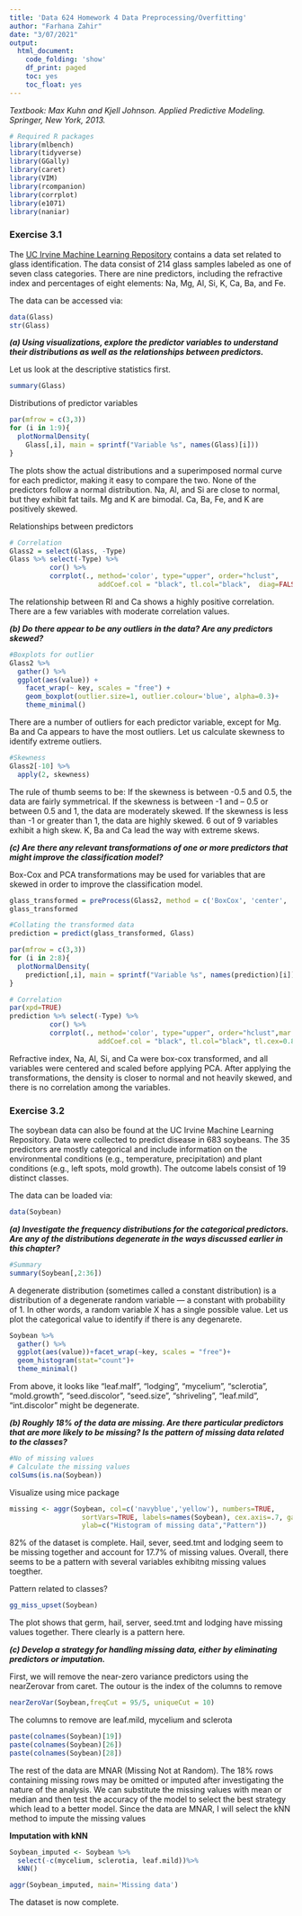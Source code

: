 ---
title: 'Data 624 Homework 4 Data Preprocessing/Overfitting'
author: "Farhana Zahir"
date: "3/07/2021"
output:
  html_document:
    code_folding: 'show'
    df_print: paged
    toc: yes
    toc_float: yes
---

*Textbook: Max Kuhn and Kjell Johnson. Applied Predictive Modeling. Springer, New York, 2013.*

```{r warning=F, message=F}
# Required R packages
library(mlbench)
library(tidyverse)
library(GGally)
library(caret)
library(VIM)
library(rcompanion)
library(corrplot)
library(e1071)
library(naniar)
```

### Exercise 3.1

The [UC Irvine Machine Learning Repository](http://archive.ics.uci.edu/ml/index.html) contains a data set related to glass identification. The data consist of 214 glass samples labeled as one of seven class categories. There are nine predictors, including the refractive index and percentages of eight elements: Na, Mg, Al, Si, K, Ca, Ba, and Fe.

The data can be accessed via:

```{r}
data(Glass)
str(Glass)
```
***(a) Using visualizations, explore the predictor variables to understand their distributions as well as the relationships between predictors.***

Let us look at the descriptive statistics first.

```{r}
summary(Glass)
```
Distributions of predictor variables

```{r}
par(mfrow = c(3,3))
for (i in 1:9){
  plotNormalDensity(
    Glass[,i], main = sprintf("Variable %s", names(Glass)[i]))
}
```

The plots show the actual distributions and a superimposed normal curve for each predictor, making it easy to compare the two. None of the predictors follow a normal distribution. Na, Al, and Si are close to normal, but they exhibit fat tails. Mg and K are bimodal. Ca, Ba, Fe, and K are positively skewed.

Relationships between predictors

```{r message=F}
# Correlation 
Glass2 = select(Glass, -Type)
Glass %>% select(-Type) %>% 
          cor() %>% 
          corrplot(., method='color', type="upper", order="hclust", 
                      addCoef.col = "black", tl.col="black",  diag=FALSE)
```

The relationship between RI and Ca shows a highly positive correlation. There are a few variables with moderate correlation values.


***(b) Do there appear to be any outliers in the data? Are any predictors skewed?***

```{r}
#Boxplots for outlier
Glass2 %>%
  gather() %>% 
  ggplot(aes(value)) +
    facet_wrap(~ key, scales = "free") +
    geom_boxplot(outlier.size=1, outlier.colour='blue', alpha=0.3)+
    theme_minimal()  
```

There are a number of outliers for each predictor variable, except for Mg. Ba and Ca appears to have the most outliers. Let us calculate skewness to identify extreme outliers. 

```{r}
#Skewness
Glass2[-10] %>% 
  apply(2, skewness)
```
The rule of thumb seems to be: If the skewness is between -0.5 and 0.5, the data are fairly symmetrical. If the skewness is between -1 and – 0.5 or between 0.5 and 1, the data are moderately skewed. If the skewness is less than -1 or greater than 1, the data are highly skewed. 6 out of 9 variables exhibit a high skew. K, Ba and Ca lead the way with extreme skews.


***(c) Are there any relevant transformations of one or more predictors that might improve the classification model?***

Box-Cox and PCA transformations may be used for variables that are skewed in order to improve the classification model.

```{r}

glass_transformed = preProcess(Glass2, method = c('BoxCox', 'center', 'scale', 'pca'))
glass_transformed
```
```{r}
#Collating the transformed data
prediction = predict(glass_transformed, Glass)
```

```{r}
par(mfrow = c(3,3))
for (i in 2:8){
  plotNormalDensity(
    prediction[,i], main = sprintf("Variable %s", names(prediction)[i]))
}
```
```{r message=F}
# Correlation 
par(xpd=TRUE)
prediction %>% select(-Type) %>% 
          cor() %>% 
          corrplot(., method='color', type="upper", order="hclust",mar = c(2, 2, 1, 1), 
                      addCoef.col = "black", tl.col="black", tl.cex=0.8, tl.pos = "td",                            diag=FALSE)
```

Refractive index, Na, Al, Si, and Ca were box-cox transformed, and all variables were centered and scaled before applying PCA. After applying the transformations, the density is closer to normal and not heavily skewed, and there is no correlation among the variables.


### Exercise 3.2 

The soybean data can also be found at the UC Irvine Machine Learning Repository. Data were collected to predict disease in 683 soybeans. The 35 predictors are mostly categorical and include information on the environmental conditions (e.g., temperature, precipitation) and plant conditions (e.g., left spots, mold growth). The outcome labels consist of 19 distinct classes.

The data can be loaded via:

```{r}
data(Soybean)
```


***(a) Investigate the frequency distributions for the categorical predictors. Are any of the distributions degenerate in the ways discussed earlier in this chapter?***


```{r}
#Summary
summary(Soybean[,2:36])
```

A degenerate distribution (sometimes called a constant distribution) is a distribution of a degenerate random variable — a constant with probability of 1. In other words, a random variable X has a single possible value. Let us plot the categorical value to identify if there is any degenarete.

```{r message=F, warning=F}
Soybean %>% 
  gather() %>% 
  ggplot(aes(value))+facet_wrap(~key, scales = "free")+
  geom_histogram(stat="count")+
  theme_minimal()
```

From above, it looks like "leaf.malf", "lodging", "mycelium", "sclerotia",  "mold.growth", "seed.discolor", "seed.size", "shriveling", "leaf.mild", "int.discolor" might be degenerate.


***(b) Roughly 18% of the data are missing. Are there particular predictors that are more likely to be missing? Is the pattern of missing data related to the classes?***


```{r}
#No of missing values
# Calculate the missing values
colSums(is.na(Soybean))
```

Visualize using mice package

```{r warning=F, message=F}
missing <- aggr(Soybean, col=c('navyblue','yellow'), numbers=TRUE,
                  sortVars=TRUE, labels=names(Soybean), cex.axis=.7, gap=3,
                  ylab=c("Histogram of missing data","Pattern"))
```

82% of the dataset is complete. Hail, sever, seed.tmt and lodging seem to be missing together and account for 17.7% of missing values. Overall, there seems to be a pattern with several variables exhibitng missing values toegther.


Pattern related to classes?

```{r message=F, warning=F}
gg_miss_upset(Soybean) 
```


The plot shows that germ, hail, server, seed.tmt and lodging have missing values together. There clearly is a pattern here.


***(c) Develop a strategy for handling missing data, either by eliminating predictors or imputation.***

First, we will remove the near-zero variance predictors using the nearZerovar from caret. The outour is the index of the columns to remove

```{r}
nearZeroVar(Soybean,freqCut = 95/5, uniqueCut = 10)
```
The columns to remove are leaf.mild, mycelium and sclerota

```{r}
paste(colnames(Soybean)[19])
paste(colnames(Soybean)[26])
paste(colnames(Soybean)[28])
```
The rest of the data are MNAR (Missing Not at Random). The 18% rows containing missing rows may be omitted or imputed after investigating the nature of the analysis. We can substitute the missing values with mean or median and then test the accuracy of the model to select the best strategy which lead to a better model. Since the data are MNAR, I will select the kNN method to impute the missing values

**Imputation with kNN**

```{r message=F}
Soybean_imputed <- Soybean %>% 
  select(-c(mycelium, sclerotia, leaf.mild))%>%
  kNN()

aggr(Soybean_imputed, main='Missing data')
```

The dataset is now complete.
  